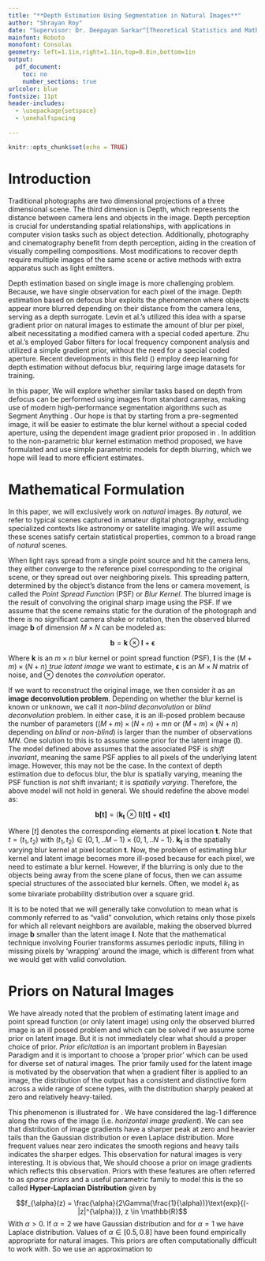 ```yaml
---
title: "**Depth Estimation Using Segmentation in Natural Images**"
author: "Shrayan Roy"
date: "Supervisor: Dr. Deepayan Sarkar^[Theoretical Statistics and Mathematics Unit, ISI Delhi < deepayan@isid.ac.in >]" 
mainfont: Roboto
monofont: Consolas
geometry: left=1.1in,right=1.1in,top=0.8in,bottom=1in
output: 
  pdf_document:
    toc: no
    number_sections: true
urlcolor: blue
fontsize: 11pt
header-includes:
  - \usepackage{setspace}
  - \onehalfspacing
  
---
```


```r
knitr::opts_chunk$set(echo = TRUE)
```

\begin{abstract} 
\small{Estimating depth map from a single photograph is an intriguing problem with many applications. Levin et al.'s proposed a method which requires a modified camera with special coded aperture. We aim to explore whether similar tasks can be done using standard cameras. We have formulated simple parametric models for depth blurring, which we hope will lead to more efficient estimates.}\\
 \small{ \textbf{Keywords:} AR Prior, Point Spread Function, Depth Map, Image Segmentation}
\end{abstract}

# Introduction

Traditional photographs are two dimensional projections of a three dimensional scene. The third dimension is Depth, which represents the distance between camera lens and objects in the image. Depth perception is crucial for understanding spatial relationships, with applications in computer vision tasks such as object detection. Additionally, photography and cinematography benefit from depth perception, aiding in the creation of visually compelling compositions. Most modifications to recover depth require multiple images of the same scene \textbf{[1]} or active methods with extra apparatus such as light emitters. 

Depth estimation based on single image is more challenging problem. Because, we have single observation for each pixel of the image. Depth estimation based on defocus blur exploits the phenomenon where objects appear more blurred depending on their distance from the camera lens, serving as a depth surrogate. Levin et al.'s \textbf{[2]} utilized this idea with a sparse gradient prior on natural images to estimate the amount of blur per pixel, albeit necessitating a modified camera with a special coded aperture. Zhu et al.'s \textbf{[3]} employed Gabor filters for local frequency component analysis and utilized a simple gradient prior, without the need for a special coded aperture. Recent developments in this field (\textbf{[4,5]}) employ deep learning for depth estimation without defocus blur, requiring large image datasets for training. \textbf{add blurred images}

In this paper, We will explore whether similar tasks based on depth from defocus can be performed using images from standard cameras, making use of modern high-performance segmentation algorithms such as Segment Anything \textbf{[6]}. Our hope is that by starting from a pre-segmented image, it will be easier to estimate the blur kernel without a special coded aperture, using the dependent image gradient prior proposed in \textbf{[7]}. In addition to the non-parametric blur kernel estimation method proposed, we have formulated and use simple parametric models for depth blurring, which we hope will lead to more efficient estimates.


# Mathematical Formulation

In this paper, we will exclusively work on *natural* images. By *natural*, we refer to typical scenes captured in amateur digital photography, excluding specialized contexts like astronomy or satellite imaging. We will assume these scenes satisfy certain statistical properties, common to a broad range of *natural* scenes.

When light rays spread from a single point source and hit the camera lens, they either converge to the reference pixel corresponding to the original scene, or they spread out over neighboring pixels. This spreading pattern, determined by the object's distance from the lens or camera movement, is called the *Point Spread Function* (PSF) or *Blur Kernel*. The blurred image is the result of convolving the original sharp image using the PSF. If we assume that the scene remains static for the duration of the photograph and there is no significant camera shake or rotation, then the observed blurred image $\boldsymbol{b}$ of dimension $M \times N$ can be modeled as:

$$\boldsymbol{b} = \boldsymbol{k} \ \otimes \ \boldsymbol{l} \ + \ \boldsymbol{\epsilon}$$

Where $\boldsymbol{k}$ is an $m \times n$ blur kernel or point spread function (PSF), $\boldsymbol{l}$ is the $(M + m) \times (N + n)$ *true latent image* we want to estimate, $\boldsymbol{\epsilon}$ is an $M \times N$ matrix of noise, and $\otimes$ denotes the *convolution* operator.

If we want to reconstruct the original image, we then consider it as an **image deconvolution problem**. Depending on whether the blur kernel is known or unknown, we call it *non-blind deconvolution* or *blind deconvolution* problem. In either case, it is an ill-posed problem because the number of parameters ($(M + m) \times (N + n) + mn$ or $(M + m) \times (N + n)$ depending on *blind* or *non-blind*) is larger than the number of observations $MN$. One solution to this is to assume some prior for the latent image ($\boldsymbol{l}$). The model defined above assumes that the associated PSF is *shift invariant*, meaning the same PSF applies to all pixels of the underlying latent image. However, this may not be the case. In the context of depth estimation due to defocus blur, the blur is spatially varying, meaning the PSF function is *not* shift invariant; it is *spatially varying*. Therefore, the above model will not hold in general. We should redefine the above model as:

$$\boldsymbol{b[t]} = (\boldsymbol{k_t} \ \otimes \ \boldsymbol{l})\boldsymbol{[t]} \ + \ \boldsymbol{\epsilon[t]}$$

Where $[t]$ denotes the corresponding elements at pixel location $\boldsymbol{t}$. Note that $t = (t_1, t_2)$ with $(t_1, t_2) \in \{0, 1, .. M-1\} \times \{0, 1, .. N-1\}$. $\boldsymbol{k_t}$ is the spatially varying blur kernel at pixel location $\boldsymbol{t}$. Now, the problem of estimating blur kernel and latent image becomes more ill-posed because for each pixel, we need to estimate a blur kernel. However, if the blurring is only due to the objects being away from the scene plane of focus, then we can assume special structures of the associated blur kernels. Often, we model $k_t$ as some bivariate probability distribution over a square grid.

It is to be noted that we will generally take convolution to mean what is commonly referred to as “valid” convolution, which retains only those pixels for which all relevant neighbors are available, making the observed blurred image $\boldsymbol{b}$ smaller than the latent image $\boldsymbol{l}$. Note that the mathematical technique involving Fourier transforms assumes periodic inputs, filling in missing pixels by 'wrapping' around the image, which is different from what we would get with valid convolution.


# Priors on Natural Images

We have already noted that the problem of estimating latent image and point spread function (or only latent image) using only the observed blurred image is an ill possed problem and which can be solved if we assume some prior on latent image. But it is not immediately clear what should a proper choice of prior. *Prior elicitation* is an important problem in Bayesian Paradigm and it is important to choose a 'proper prior' which can be used for diverse set of natural images. The prior family used for the latent image is motivated by the observation that when a gradient filter is applied to an image, the distribution of the output has a consistent and distinctive form across a wide range of scene types, with the distribution sharply peaked at zero and relatively heavy-tailed. 

This phenomenon is illustrated  for \textbf{our example images}. We have considered the lag-1 difference along the rows of the image (i.e. *horizontal image gradient*). We can see that distribution of image gradients have a sharper peak at zero and heavier tails than the Gaussian distribution or even Laplace distribution. More frequent values near zero indicates the smooth regions and heavy tails indicates the sharper edges. This observation for natural images is very interesting. It is obvious that, We should choose a prior on image gradients which reflects this observation. Priors with these features are often referred to as *sparse priors* and a useful parametric family to model this is the so called **Hyper-Laplacian Distribution** given by 

$$f_{\alpha}(z) = \frac{\alpha}{2\Gamma(\frac{1}{\alpha})}\text{exp}{(-|z|^{\alpha})}, z \in \mathbb{R}$$
With $\alpha > 0$. If $\alpha = 2$ we have Gaussian distribution and for $\alpha = 1$ we have Laplace distribution. Values of $\alpha \in [0.5,0.8]$ have been found empirically appropriate for natural images. This priors are often computationally difficult to work with. So we use an approximation to 

















































